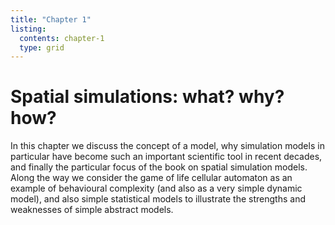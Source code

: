 ```yaml
---
title: "Chapter 1"
listing:
  contents: chapter-1
  type: grid 
---
```

# Spatial simulations: what? why? how?
In this chapter we discuss the concept of a model, why simulation models in particular have become such an important scientific tool in recent decades, and finally the particular focus of the book on spatial simulation models.  Along the way we consider the game of life cellular automaton as an example of behavioural complexity (and also as a very simple dynamic model), and also simple statistical models to illustrate the strengths and weaknesses of simple abstract models.